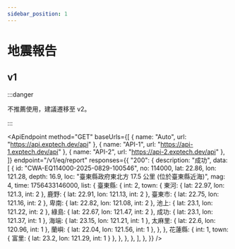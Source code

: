 ```yaml
---
sidebar_position: 1
---
```



# 地震報告

## v1

:::danger

不推薦使用，建議遷移至 v2。

:::

<ApiEndpoint
  method="GET"
  baseUrls={[
    { name: "Auto", url: "https://api.exptech.dev/api" },
    { name: "API-1", url: "https://api-1.exptech.dev/api" },
    { name: "API-2", url: "https://api-2.exptech.dev/api" },
  ]}
  endpoint="/v1/eq/report"
  responses={{
    "200": {
      description: "成功",
      data: [
        {
          id: "CWA-EQ114000-2025-0829-100546",
          no: 114000,
          lat: 22.86,
          lon: 121.28,
          depth: 16.9,
          loc: "臺東縣政府東北方  17.5  公里 (位於臺東縣近海)",
          mag: 4,
          time: 1756433146000,
          list: {
            臺東縣: {
              int: 2,
              town: {
                東河: { lat: 22.97, lon: 121.3, int: 2 },
                鹿野: { lat: 22.91, lon: 121.13, int: 2 },
                臺東市: { lat: 22.75, lon: 121.16, int: 2 },
                卑南: { lat: 22.82, lon: 121.08, int: 2 },
                池上: { lat: 23.1, lon: 121.22, int: 2 },
                綠島: { lat: 22.67, lon: 121.47, int: 2 },
                成功: { lat: 23.1, lon: 121.37, int: 1 },
                海端: { lat: 23.15, lon: 121.21, int: 1 },
                太麻里: { lat: 22.6, lon: 120.96, int: 1 },
                蘭嶼: { lat: 22.04, lon: 121.56, int: 1 },
              },
            },
            花蓮縣: {
              int: 1,
              town: { 富里: { lat: 23.2, lon: 121.29, int: 1 } },
            },
          },
        },
      ],
    },
  }}
/>
